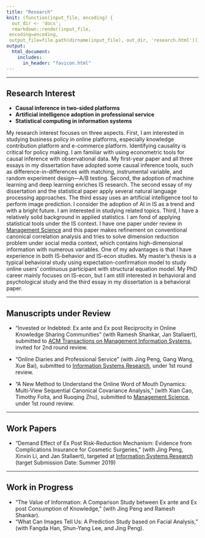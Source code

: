 ```yaml
---
title: "Research"
knit: (function(input_file, encoding) {
  out_dir <- 'docs';
  rmarkdown::render(input_file,
 encoding=encoding,
 output_file=file.path(dirname(input_file), out_dir, 'research.html'))})
output: 
  html_document:
    includes:
      in_header: "favicon.html" 
---
```


***

## Research Interest

* **Causal inference in two-sided platforms**
* **Artificial intelligence adoption in professional service**
* **Statistical computing in information systems**

My research interest focuses on three aspects. First, I am interested in studying business policy in online platforms, especially knowledge contribution platform and e-commerce platform. Identifying causality is critical for policy making. I am familiar with using econometric tools for causal inference with observational data. My first-year paper and all three essays in my dissertation have adopted some causal inference tools, such as difference-in-differences with matching, instrumental variable, and random experiment design—A/B testing. Second, the adoption of machine learning and deep learning enriches IS research. The second essay of my dissertation and the statistical paper apply several natural language processing approaches. The third essay uses an artificial intelligence tool to perform image prediction. I consider the adoption of AI in IS as a trend and with a bright future. I am interested in studying related topics. Third, I have a relatively solid background in applied statistics. I am fond of applying statistical tools under the IS context. I have one paper under review in [Management Science](https://pubsonline.informs.org/journal/mnsc) and this paper makes refinement on conventional canonical correlation analysis and tries to solve dimension reduction problem under social media context, which contains high-dimensional information with numerous variables. One of my advantages is that I have experience in both IS-behavior and IS-econ studies. My master’s thesis is a typical behavioral study using expectation-confirmation model to study online users’ continuous participant with structural equation model. My PhD career mainly focuses on IS-econ, but I am still interested in behavioral and psychological study and the third essay in my dissertation is a behavioral paper. 

***

## Manuscripts under Review

* “Invested or Indebted: Ex ante and Ex post Reciprocity in Online Knowledge Sharing Communities” (with Ramesh Shankar, Jan Stallaert), submitted to [ACM Transactions on Management Information Systems](https://tmis.acm.org/), invited for 2nd round review.

* “Online Diaries and Professional Service” (with Jing Peng, Gang Wang, Xue Bai), submitted to [Information Systems Research](https://pubsonline.informs.org/journal/isre), under 1st round review.

* “A New Method to Understand the Online Word of Mouth Dynamics: Multi-View Sequential Canonical Covariance Analysis,” (with Xian Cao, Timothy Folta, and Ruoqing Zhu), submitted to [Management Science](https://pubsonline.informs.org/journal/mnsc), under 1st round review.


***

## Work Papers
* “Demand Effect of Ex Post Risk-Reduction Mechanism: Evidence from Complications Insurance for Cosmetic Surgeries,” (with Jing Peng, Xinxin Li, and Jan Stallaert), targeted at [Information Systems Research](https://pubsonline.informs.org/journal/isre) (target Submission Date: Summer 2019)

*** 

## Work in Progress
* “The Value of Information: A Comparison Study between Ex ante and Ex post Consumption of Knowledge,” (with Jing Peng and Ramesh Shankar).
* “What Can Images Tell Us: A Prediction Study based on Facial Analysis,” (with Fangda Han, Shun-Yang Lee, and Jing Peng).


